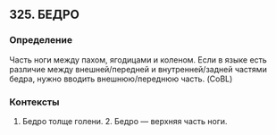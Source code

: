 ## 325. БЕДРО
### Определение
Часть ноги между пахом, ягодицами и коленом. Если в языке есть различие между внешней/передней и внутренней/задней частями бедра, нужно вводить внешнюю/переднюю часть. (CoBL)

### Контексты
1. Бедро толще голени. 2. Бедро — верхняя часть ноги.

